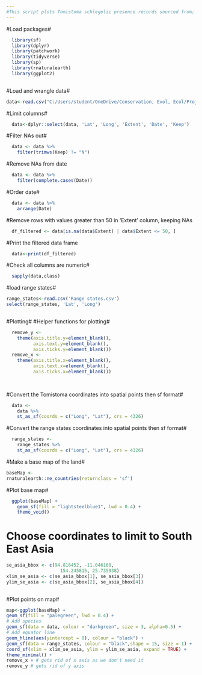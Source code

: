 ```yaml
---
#This script plots Tomistoma schlegelii presence records sourced from; both published and unpublished datasets, 211 from Stuebing et al. (2006), 113 from Sideleau (2023), 36 from Dr Agata Staniewicz and 23 from The Global Biodiversity Information Facility (2023), with additional data from; museum specimen records, sightings, published journal articles and archival field expedition journals#
---
```

#Load packages#
```r
  library(sf)
  library(dplyr)
  library(patchwork)
  library(tidyverse)
  library(sp)
  library(rnaturalearth)
  library(ggplot2)
  
```
  
  
  
#Load and wrangle data#
```r
  
data<-read.csv("C:/Users/student/OneDrive/Conservation, Evol, Ecol/Project Two/Tomistoma Distributions Reproducible Code/Tomistoma Distributions Reproducible Code/Tomistoma schlegelli locality data .csv")
```

#Limit columns#
```r
  data<-dplyr::select(data, 'Lat', 'Long', 'Extent', 'Date', 'Keep')
```


#Filter NAs out#
```r
  data <- data %>%
    filter(trimws(Keep) != "N")
```

#Remove NAs from date
```r
  data <- data %>%
    filter(complete.cases(Date))
```


#Order date#
```r
  data <- data %>%
    arrange(Date)
```

#Remove rows with values greater than 50 in 'Extent' column, keeping NAs
```r
  df_filtered <- data[is.na(data$Extent) | data$Extent <= 50, ]
```


#Print the filtered data frame
```r
  data<-print(df_filtered)
```

#Check all columns are numeric#
```r
  sapply(data,class)
```
  
#load range states#
```r
range_states<-read.csv('Range states.csv')
select(range_states, 'Lat', 'Long')
  
``` 
  
#Plotting#
#Helper functions for plotting#

```r

  remove_y <-
    theme(axis.title.y=element_blank(),
          axis.text.y=element_blank(),
          axis.ticks.y=element_blank())
  remove_x <-
    theme(axis.title.x=element_blank(),
          axis.text.x=element_blank(),
          axis.ticks.x=element_blank())
  
  
```  
  
#Convert the Tomistoma coordinates into spatial points then sf format#
```r
  
  data <-
    data %>%
    st_as_sf(coords = c("Long", "Lat"), crs = 4326)
```  
  
#Convert the range states coordinates into spatial points then sf format#
```r
  
  range_states <-
    range_states %>%
    st_as_sf(coords = c("Long", "Lat"), crs = 4326)
```  
  
  
#Make a base map of the land#
```r
baseMap <-
rnaturalearth::ne_countries(returnclass = 'sf')
```   
  
#Plot base map#
```r
  ggplot(baseMap) +
    geom_sf(fill = "lightsteelblue1", lwd = 0.4) +
    theme_void()
```   
  

# Choose coordinates to limit to South East Asia#
```r
se_asia_bbox <- c(94.816452, -11.046168,
                    154.245815, 25.735938)
xlim_se_asia <- c(se_asia_bbox[1], se_asia_bbox[3])
ylim_se_asia <- c(se_asia_bbox[2], se_asia_bbox[4])
  
``` 
  
#Plot points on map#
```r
  
map<-ggplot(baseMap) +
geom_sf(fill = "palegreen", lwd = 0.4) +
# Add species
geom_sf(data = data, colour = "darkgreen", size = 3, alpha=0.5) +
# Add equator line
geom_hline(aes(yintercept = 0), colour = "black") +
geom_sf(data = range_states, colour = "black",shape = 15, size = 1) +
coord_sf(xlim = xlim_se_asia, ylim = ylim_se_asia, expand = TRUE) +
theme_minimal() +
remove_x + # gets rid of x axis as we don't need it
remove_y # gets rid of y axis
  
```




